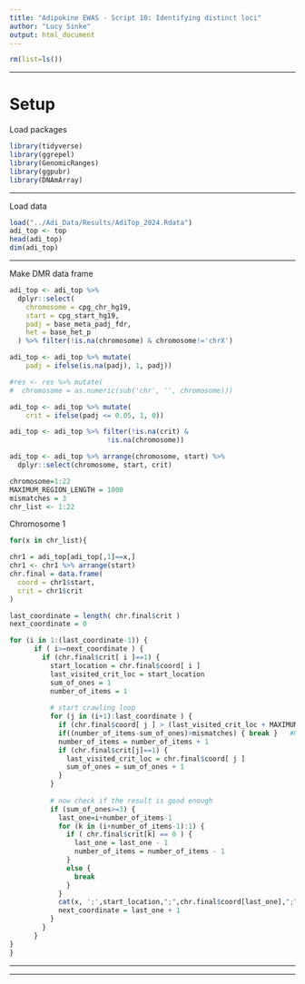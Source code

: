 ```yaml
---
title: "Adipokine EWAS - Script 10: Identifying distinct loci"
author: "Lucy Sinke"
output: html_document
---
```


```r
rm(list=ls())
```

***

# Setup

Load packages

```r
library(tidyverse)
library(ggrepel)
library(GenomicRanges)
library(ggpubr)
library(DNAmArray)
```

***

Load data

```r
load("../Adi_Data/Results/AdiTop_2024.Rdata")
adi_top <- top
head(adi_top)
dim(adi_top)
```

***

Make DMR data frame

```r
adi_top <- adi_top %>% 
  dplyr::select(
    chromosome = cpg_chr_hg19,
    start = cpg_start_hg19,
    padj = base_meta_padj_fdr,
    het = base_het_p
  ) %>% filter(!is.na(chromosome) & chromosome!='chrX')
```


```r
adi_top <- adi_top %>% mutate(
    padj = ifelse(is.na(padj), 1, padj))

#res <- res %>% mutate(
#  chromosome = as.numeric(sub('chr', '', chromosome)))

adi_top <- adi_top %>% mutate(
    crit = ifelse(padj <= 0.05, 1, 0))
```


```r
adi_top <- adi_top %>% filter(!is.na(crit) &
                        !is.na(chromosome))
```

```r
adi_top <- adi_top %>% arrange(chromosome, start) %>% 
  dplyr::select(chromosome, start, crit)
```

```r
chromosome=1:22
MAXIMUM_REGION_LENGTH = 1000
mismatches = 3
chr_list <- 1:22
```

Chromosome 1


```r
for(x in chr_list){

chr1 = adi_top[adi_top[,1]==x,]
chr1 <- chr1 %>% arrange(start)
chr.final = data.frame(
  coord = chr1$start,
  crit = chr1$crit
)

last_coordinate = length( chr.final$crit )
next_coordinate = 0

for (i in 1:(last_coordinate-1)) {
      if ( i>=next_coordinate ) {
        if (chr.final$crit[ i ]==1) {
          start_location = chr.final$coord[ i ]
          last_visited_crit_loc = start_location
          sum_of_ones = 1
          number_of_items = 1
          
          # start crawling loop
          for (j in (i+1):last_coordinate ) {
            if (chr.final$coord[ j ] > (last_visited_crit_loc + MAXIMUM_REGION_LENGTH)) { break }
            if((number_of_items-sum_of_ones)>mismatches) { break }   #Number of mismatches
            number_of_items = number_of_items + 1
            if (chr.final$crit[j]==1) { 
              last_visited_crit_loc = chr.final$coord[ j ]
              sum_of_ones = sum_of_ones + 1 
            }
          }
          
          # now check if the result is good enough
          if (sum_of_ones>=3) {
            last_one=i+number_of_items-1
            for (k in (i+number_of_items-1):1) {
              if ( chr.final$crit[k] == 0 ) {
                last_one = last_one - 1
                number_of_items = number_of_items - 1
              }
              else {
                break
              }
            }
            cat(x, ';',start_location,";",chr.final$coord[last_one],";",sum_of_ones/number_of_items,"\n")
            next_coordinate = last_one + 1
          }
        }
      }
}
}
```

***



***